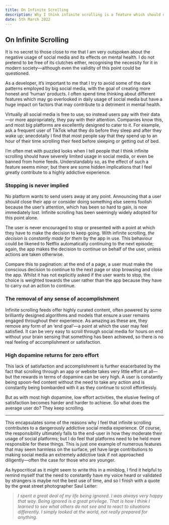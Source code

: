 ---
title: On Infinite Scrolling
description: Why I think infinite scrolling is a feature which should not be encouraged.
date: 5th March 2022
---

## On Infinite Scrolling

It is no secret to those close to me that I am very outspoken about the negative usage of social media and its effects on mental health. I do not pretend to be free of its clutches either, recognising the necessity for it in modern society—although even the validity of this point could be questioned.

As a developer, it’s important to me that I try to avoid some of the dark patterns employed by big social media, with the goal of creating more honest and ‘human’ products. I often spend time thinking about different features which may go overlooked in daily usage of social media but have a huge impact on factors that may contribute to a detriment in mental health.

Virtually all social media is free to use, so instead users pay with their data—or more appropriately, they pay with their attention. Companies know this, and most big platforms are excellently designed to cater to it. For example, ask a frequent user of TikTok what they do before they sleep and after they wake up; anecdotally I find that most people say that they spend up to an hour of their time scrolling their feed before sleeping or getting out of bed.

I’m often met with puzzled looks when I tell people that I think infinite scrolling should have severely limited usage in social media, or even be banned from home feeds. Understandably so, as the effect of such a feature seems minor; but there are some hidden implications that I feel greatly contribute to a highly addictive experience.

### Stopping is never implied

No platform wants to send users away at any point. Announcing that a user should close their app or consider doing something else seems foolish because the user’s attention, which has been so hard to gain, is now immediately lost. Infinite scrolling has been seemingly widely adopted for this point alone.

The user is never encouraged to stop or presented with a point at which they have to make the decision to keep going. With infinite scrolling, _the decision is constantly made for them_ by the app in use. This behaviour could be likened to Netflix automatically continuing to the next episode; again, the app makes the decision to continue on behalf of the user, unless actions are taken otherwise.

Compare this to pagination: at the end of a page, a user must make the conscious decision to continue to the next page or stop browsing and close the app. Whilst it has not explicitly asked if the user wants to stop, the choice is weighted towards the user rather than the app because they have to carry out an action to continue.

### The removal of any sense of accomplishment

Infinite scrolling feeds offer highly curated content, often powered by some brilliantly designed algorithms and models that ensure a user remains engaged throughout their experience. As amazing as these are, they remove any form of an ‘end goal’—a point at which the user may feel satisfied. It can be very easy to scroll through social media for hours on end without your brain sensing that something has been achieved, so there is no real feeling of accomplishment or satisfaction.

### High dopamine returns for zero effort

This lack of satisfaction and accomplishment is further exacerbated by the fact that scrolling through an app or website takes very little effort at all—but the rewards in terms of dopamine can be very high. A user is constantly being spoon-fed content without the need to take any action and is constantly being bombarded with it as they continue to scroll effortlessly.

But as with most high dopamine, low effort activities, the elusive feeling of satisfaction becomes harder and harder to achieve. So what does the average user do? They keep scrolling.

---

This encapsulates some of the reasons why I feel that infinite scrolling contributes to a dangerously addictive social media experience. Of course, the responsibility ultimately falls to the end-user in how they moderate their usage of social platforms; but I do feel that platforms need to be held more responsible for these things. This is just one example of numerous features that may seem harmless on the surface, yet have large contributions to making social media an extremely addictive task if not approached diligently—often the case for those who are younger.

As hypocritical as it might seem to write this in a miniblog, I find it helpful to remind myself that the need to constantly have my voice heard or validated by strangers is maybe not the best use of time, and so I finish with a quote by the great street photographer Saul Leiter:

> _I spent a great deal of my life being ignored. I was always very happy that way. Being ignored is a great privilege. That is how I think I learned to see what others do not see and to react to situations differently. I simply looked at the world, not really prepared for anything._
